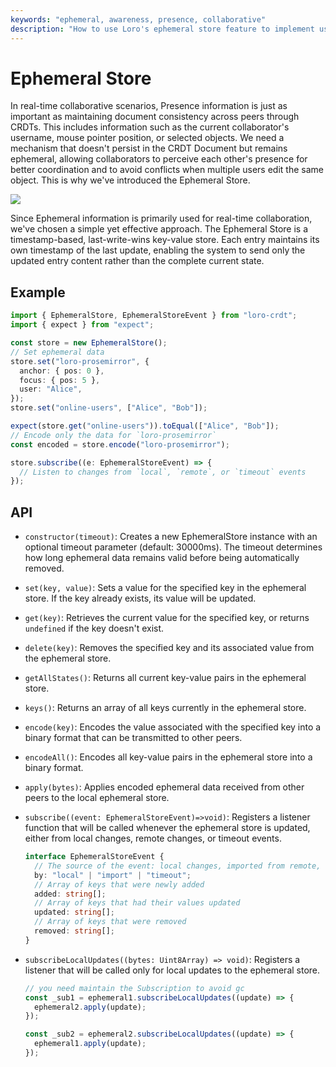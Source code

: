 ```yaml
---
keywords: "ephemeral, awareness, presence, collaborative"
description: "How to use Loro's ephemeral store feature to implement user awareness and online status management in real-time collaboration."
---
```


# Ephemeral Store

In real-time collaborative scenarios, Presence information is just as important as maintaining document consistency across peers through CRDTs. This includes information such as the current collaborator's username, mouse pointer position, or selected objects. We need a mechanism that doesn't persist in the CRDT Document but remains ephemeral, allowing collaborators to perceive each other's presence for better coordination and to avoid conflicts when multiple users edit the same object. This is why we've introduced the Ephemeral Store.

![](/images/ephemeral.png)

Since Ephemeral information is primarily used for real-time collaboration, we've chosen a simple yet effective approach. The Ephemeral Store is a timestamp-based, last-write-wins key-value store. Each entry maintains its own timestamp of the last update, enabling the system to send only the updated entry content rather than the complete current state.

## Example

```ts twoslash
import { EphemeralStore, EphemeralStoreEvent } from "loro-crdt";
import { expect } from "expect";

const store = new EphemeralStore();
// Set ephemeral data
store.set("loro-prosemirror", {
  anchor: { pos: 0 },
  focus: { pos: 5 },
  user: "Alice",
});
store.set("online-users", ["Alice", "Bob"]);

expect(store.get("online-users")).toEqual(["Alice", "Bob"]);
// Encode only the data for `loro-prosemirror`
const encoded = store.encode("loro-prosemirror");

store.subscribe((e: EphemeralStoreEvent) => {
  // Listen to changes from `local`, `remote`, or `timeout` events
});
```

## API

- `constructor(timeout)`:
  Creates a new EphemeralStore instance with an optional timeout parameter (default: 30000ms). The timeout determines how long ephemeral data remains valid before being automatically removed.

- `set(key, value)`:
  Sets a value for the specified key in the ephemeral store. If the key already exists, its value will be updated.

- `get(key)`:
  Retrieves the current value for the specified key, or returns `undefined` if the key doesn't exist.

- `delete(key)`:
  Removes the specified key and its associated value from the ephemeral store.

- `getAllStates()`:
  Returns all current key-value pairs in the ephemeral store.

- `keys()`:
  Returns an array of all keys currently in the ephemeral store.

- `encode(key)`:
  Encodes the value associated with the specified key into a binary format that can be transmitted to other peers.

- `encodeAll()`:
  Encodes all key-value pairs in the ephemeral store into a binary format.

- `apply(bytes)`:
  Applies encoded ephemeral data received from other peers to the local ephemeral store.

- `subscribe((event: EphemeralStoreEvent)=>void)`:
  Registers a listener function that will be called whenever the ephemeral store is updated, either from local changes, remote changes, or timeout events.

  ```ts
  interface EphemeralStoreEvent {
    // The source of the event: local changes, imported from remote, or timeout expiration
    by: "local" | "import" | "timeout";
    // Array of keys that were newly added
    added: string[];
    // Array of keys that had their values updated
    updated: string[];
    // Array of keys that were removed
    removed: string[];
  }
  ```

- `subscribeLocalUpdates((bytes: Uint8Array) => void)`:
  Registers a listener that will be called only for local updates to the ephemeral store.

  ```ts
  // you need maintain the Subscription to avoid gc
  const _sub1 = ephemeral1.subscribeLocalUpdates((update) => {
    ephemeral2.apply(update);
  });

  const _sub2 = ephemeral2.subscribeLocalUpdates((update) => {
    ephemeral1.apply(update);
  });
  ```
